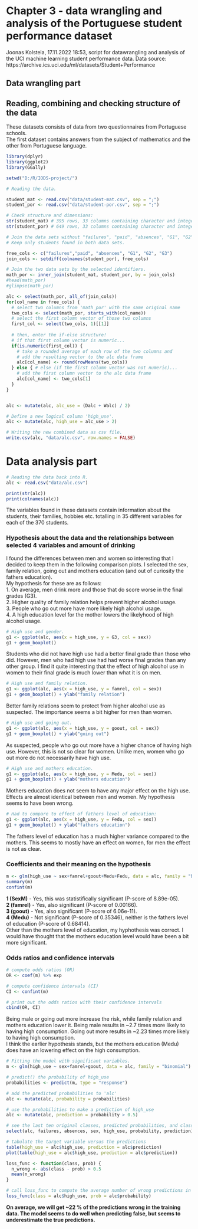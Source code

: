 # Chapter 3 - data wrangling and analysis of the Portuguese student performance dataset


Joonas Kolstela, 17.11.2022 18:53, script for datawrangling and analysis of the UCI machine learning student performance data.
Data source: https://archive.ics.uci.edu/ml/datasets/Student+Performance  

## Data wrangling part
## Reading, combining and checking structure of the data  
These datasets consists of data from two questionnaires from Portuguese schools.  
The first dataset contains answers from the subject of mathematics and the other from Portuguese language.  

```r
library(dplyr)
library(ggplot2)
library(GGally)

setwd("D:/R/IODS-project/")

# Reading the data.

student_mat <- read.csv("data/student-mat.csv", sep = ";")
student_por <- read.csv("data/student-por.csv", sep = ";")

# Check structure and dimensions:
str(student_mat) # 395 rows, 33 columns containing character and integer variables.
str(student_por) # 649 rows, 33 columns containing character and integer variables.

# Join the data sets without "failures", "paid", "absences", "G1", "G2", "G3".
# Keep only students found in both data sets.

free_cols <- c("failures","paid", "absences", "G1", "G2", "G3")
join_cols <- setdiff(colnames(student_por), free_cols)

# Join the two data sets by the selected identifiers.
math_por <- inner_join(student_mat, student_por, by = join_cols)
#head(math_por)
#glimpse(math_por)

alc <- select(math_por, all_of(join_cols))
for(col_name in free_cols) {
  # select two columns from 'math_por' with the same original name
  two_cols <- select(math_por, starts_with(col_name))
  # select the first column vector of those two columns
  first_col <- select(two_cols, 1)[[1]]
  
  # then, enter the if-else structure!
  # if that first column vector is numeric...
  if(is.numeric(first_col)) {
    # take a rounded average of each row of the two columns and
    # add the resulting vector to the alc data frame
    alc[col_name] <- round(rowMeans(two_cols))
  } else { # else (if the first column vector was not numeric)...
    # add the first column vector to the alc data frame
    alc[col_name] <- two_cols[1]
  }
}


alc <- mutate(alc, alc_use = (Dalc + Walc) / 2)

# Define a new logical column 'high_use'.
alc <- mutate(alc, high_use = alc_use > 2)

# Writing the new combined data as csv file.
write.csv(alc, "data/alc.csv", row.names = FALSE)

```

# Data analysis part

```r
# Reading the data back into R.
alc <- read.csv("data/alc.csv")

print(str(alc))
print(colnames(alc))
```
The variables found in these datasets contain information about the students, their families, hobbies etc. totalling in 35 different variables for each of the 370 students.

### Hypothesis about the data and the relationships between selected 4 variables and amount of drinking  
I found the differences between men and women so interesting that I decided to keep them in the following comparison plots. I selected the sex, family relation, going out and mothers education (and out of curiosity the fathers education).  
My hypothesis for these are as follows:  
1. On average, men drink more and those that do score worse in the final grades (G3).  
2. Higher quality of family relation helps prevent higher alcohol usage.  
3. People who go out more have more likely high alcohol usage.  
4. A high education level for the mother lowers the likelyhood of high alcohol usage.  



```r

# High use and gender.
g1 <- ggplot(alc, aes(x = high_use, y = G3, col = sex))
g1 + geom_boxplot()

```

Students who did not have high use had a better final grade than those who did.
However, men who had high use had had worse final grades than any other group.
I find it quite interesting that the effect of high alcohol use in women to their final grade is much lower than what it is on men.

```r

# High use and family relation.
g1 <- ggplot(alc, aes(x = high_use, y = famrel, col = sex))
g1 + geom_boxplot() + ylab("family relation")

```

Better family relations seem to protect from higher alcohol use as suspected.
The importance seems a bit higher for men than women.

```r
# High use and going out.
g1 <- ggplot(alc, aes(x = high_use, y = goout, col = sex))
g1 + geom_boxplot() + ylab("going out")
```

As suspected, people who go out more have a higher chance of having high use.
However, this is not so clear for women. Unlike men, women who go out more do not necessarily have high use.

```r

# High use and mothers education.
g1 <- ggplot(alc, aes(x = high_use, y = Medu, col = sex))
g1 + geom_boxplot() + ylab("mothers education")
```

Mothers education does not seem to have any major effect on the high use.
Effects are almost identical between men and women.
My hypothesis seems to have been wrong.

```r
# Had to compare to effect of fathers level of education:
g1 <- ggplot(alc, aes(x = high_use, y = Fedu, col = sex))
g1 + geom_boxplot() + ylab("fathers education")
```

The fathers level of education has a much higher variance compared to the mothers.
This seems to mostly have an effect on women, for men the effect is not as clear.  
  
### Coefficients and their meaning on the hypothesis

```r
m <- glm(high_use ~ sex+famrel+goout+Medu+Fedu, data = alc, family = "binomial")
summary(m)
confint(m)
```
  
**1 (SexM)** - Yes, this was statistifically significant (P-score of 8.89e-05).  
**2 (famrel)** - Yes, also significant (P-score of 0.00166).  
**3 (goout)** - Yes, also significant (P-score of 6.06e-11).  
**4 (Medu)** - Not significant (P-score of 0.35346), neither is the fathers level of education (P-score of 0.68414).  
Other than the mothers level of education, my hyphothesis was correct.
I would have thought that the mothers education level would have been a bit more significant.  


### Odds ratios and confidence intervals

```r
# compute odds ratios (OR)
OR <- coef(m) %>% exp

# compute confidence intervals (CI)
CI <- confint(m)

# print out the odds ratios with their confidence intervals
cbind(OR, CI)
```
Being male or going out more increase the risk, while family relation and mothers education lower it.
Being male results in ~2.7 times more likely to having high consumption.
Going out more results in ~2.23 times more likely to having high consumption.  
I think the earlier hypothesis stands, but the mothers education (Medu) does have an lowering effect on the high consumption.
```r
# Fitting the model with significant variables.
m <- glm(high_use ~ sex+famrel+goout, data = alc, family = "binomial")

# predict() the probability of high_use
probabilities <- predict(m, type = "response")

# add the predicted probabilities to 'alc'
alc <- mutate(alc, probability = probabilities)

# use the probabilities to make a prediction of high_use
alc <- mutate(alc, prediction = probability > 0.5)

# see the last ten original classes, predicted probabilities, and class predictions
select(alc, failures, absences, sex, high_use, probability, prediction) %>% tail(10)

# tabulate the target variable versus the predictions
table(high_use = alc$high_use, prediction = alc$prediction)
plot(table(high_use = alc$high_use, prediction = alc$prediction))
```

```r
loss_func <- function(class, prob) {
  n_wrong <- abs(class - prob) > 0.5
  mean(n_wrong)
}

# call loss_func to compute the average number of wrong predictions in the (training) data
loss_func(class = alc$high_use, prob = alc$probability)
```
**On average, we will get ~22 % of the predictions wrong in the training data. The model seems to do well when predicting false, but seems to underestimate the true predictions.**


